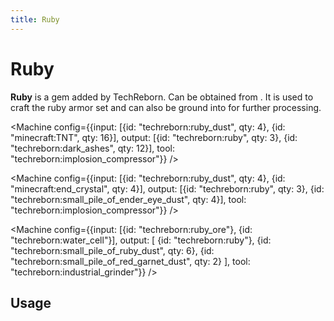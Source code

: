 ```yaml
---
title: Ruby
---
```


<ItemImage file="ruby_gem" alt="Gems" size="200" />

# Ruby

**Ruby** is a gem added by TechReborn. Can be obtained from <McItem slug="techreborn:ruby_ore"/>. It is used to craft the ruby armor set and can also be ground into <McItem slug="techreborn:ruby_dust"/> for further processing.

<CraftingTable recipe="input air air air input air techreborn:block_of_ruby air input air air air output techreborn:ruby,9" />

<Machine config={{input: [{id: "techreborn:ruby_dust", qty: 4}, {id: "minecraft:TNT", qty: 16}], output: [{id: "techreborn:ruby", qty: 3}, {id: "techreborn:dark_ashes", qty: 12}], tool: "techreborn:implosion_compressor"}} />

<Machine config={{input: [{id: "techreborn:ruby_dust", qty: 4}, {id: "minecraft:end_crystal", qty: 4}], output: [{id: "techreborn:ruby", qty: 3}, {id: "techreborn:small_pile_of_ender_eye_dust", qty: 4}], tool: "techreborn:implosion_compressor"}} />

<Machine config={{input: [{id: "techreborn:ruby_ore"}, {id: "techreborn:water_cell"}], output: [
  {id: "techreborn:ruby"},
  {id: "techreborn:small_pile_of_ruby_dust", qty: 6},
  {id: "techreborn:small_pile_of_red_garnet_dust", qty: 2}
], tool: "techreborn:industrial_grinder"}} />

## Usage

<CraftingTable recipe="input techreborn:ruby techreborn:ruby techreborn:ruby input techreborn:ruby techreborn:ruby techreborn:ruby input techreborn:ruby techreborn:ruby techreborn:ruby output techreborn:ruby_storage_block" />
<CraftingTable recipe="input air techreborn:ruby air input air techreborn:ruby air input air minecraft:stick air output techreborn:ruby_sword" />
<CraftingTable recipe="input techreborn:ruby techreborn:ruby techreborn:ruby input air minecraft:stick air input air minecraft:stick air output techreborn:ruby_pickaxe" />
<CraftingTable recipe="input techreborn:ruby techreborn:ruby air input techreborn:ruby minecraft:stick air input air minecraft:stick air output techreborn:ruby_axe" />
<CraftingTable recipe="input techreborn:ruby techreborn:ruby air input air minecraft:stick air input air minecraft:stick air output techreborn:ruby_hoe" />
<CraftingTable recipe="input air techreborn:ruby air input air minecraft:stick air input air minecraft:stick air output techreborn:ruby_shovel" />
<CraftingTable recipe="input air air air input techreborn:ruby techreborn:ruby techreborn:ruby input techreborn:ruby air techreborn:ruby output techreborn:ruby_helmet" />
<CraftingTable recipe="input techreborn:ruby air techreborn:ruby input techreborn:ruby techreborn:ruby techreborn:ruby input techreborn:ruby techreborn:ruby techreborn:ruby output techreborn:ruby_chestplate" />
<CraftingTable recipe="input techreborn:ruby techreborn:ruby techreborn:ruby input techreborn:ruby air techreborn:ruby input techreborn:ruby air techreborn:ruby output techreborn:ruby_leggings" />
<CraftingTable recipe="input air air air input techreborn:ruby air techreborn:ruby input techreborn:ruby air techreborn:ruby output techreborn:ruby_boots" />

<Machine recipe="input techreborn:ruby output techreborn:ruby_dust tool techreborn:grinder" />
